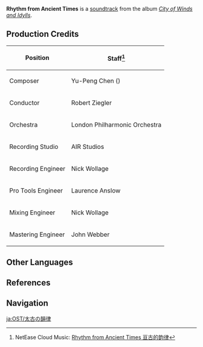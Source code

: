{{Soundtrack Infobox
|title          =
|image          = City of Winds and Idylls.png
|album          = City of Winds and Idylls
|disc           = 3
|number         = 54
|featured       = GENSHIN CONCERT 2021 "Melodies of an Endless Journey" (CD)
|featured2      =
|featured3      =
|featured_disc  = B
|featured_disc2 =
|featured_disc3 =
|youtube_id    = FYgGSFgWjBw
|youtube_time  = 478
|spotify_id    = 2PYVvmFu6GPiUz6eyWA5TO
|during        = [[Domains]]
|domain        = Temple of the Falcon;Abyssal Traces;Deep Within the Temple of the Falcon;The Reward for Courage is Flight
|previous      = His Resolution
|next          = Endless Echoes
}}
'''Rhythm from Ancient Times''' is a [[soundtrack]] from the album ''[[City of Winds and Idylls]]''.

==Production Credits==
{| class="wikitable" style="text-align:left; height:0.5em"
! Position
! Staff<ref>NetEase Cloud Music: [https://music.163.com/#/song?id=1481392859 Rhythm from Ancient Times 亘古的韵律]</ref>
|-
! Composer
| Yu-Peng Chen ({{zh|陈致逸}})
|-
! Conductor
| Robert Ziegler
|-
! Orchestra
| London Philharmonic Orchestra
|-
! Recording Studio
| AIR Studios
|-
! Recording Engineer
| Nick Wollage
|-
! Pro Tools Engineer
| Laurence Anslow
|-
! Mixing Engineer
| Nick Wollage
|-
! Mastering Engineer
| John Webber
|}
<!--
==Trivia==
-->
==Other Languages==
{{Other Languages
|en      = Rhythm from Ancient Times
|zhs     = 亘古的韵律
|zhs_rm  = Gèn'gǔ de Yùnlǜ
|zht     = 亙古的韻律
|zht_rm  = Gèn'gǔ de Yùnlǜ
|zh_tl   = 
|ja      = 太古の韻律
|ja_rm   = Taiko no Inritsu
|ja_tl   = 
|tr      = 
|it      = 
}}

==References==
{{Reflist}}

==Navigation==
{{Soundtrack Navbox|City of Winds and Idylls}}

[[ja:OST/太古の韻律]]